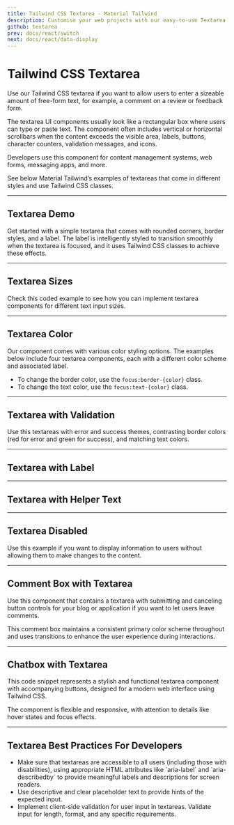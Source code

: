 ```yaml
---
title: Tailwind CSS Textarea - Material Tailwind
description: Customise your web projects with our easy-to-use Textarea component for Tailwind CSS using Material Design guidelines.
github: textarea
prev: docs/react/switch
next: docs/react/data-display
---
```


# Tailwind CSS Textarea

Use our Tailwind CSS textarea if you want to allow users to enter a sizeable amount of free-form text, for example, a comment on a review or feedback form.

The textarea UI components usually look like a rectangular box where users can type or paste text. The component often includes vertical or horizontal scrollbars when the content exceeds the visible area, labels, buttons, character counters, validation messages, and icons.

Developers use this component for content management systems, web forms, messaging apps, and more.

See below Material Tailwind’s examples of textareas that come in different styles and use Tailwind CSS classes.

---

## Textarea Demo

Get started with a simple textarea that comes with rounded corners, border styles, and a label. The label is intelligently styled to transition smoothly when the textarea is focused, and it uses Tailwind CSS classes to achieve these effects.

<PreviewWithCode relativePath="textarea/textarea-demo.tsx" language="html" />

---

## Textarea Sizes

Check this coded example to see how you can implement textarea components for different text input sizes.

<PreviewWithCode relativePath="textarea/textarea-sizes.tsx" language="html" />

---

## Textarea Color

Our component comes with various color styling options. The examples below include four textarea components, each with a different color scheme and associated label.

- To change the border color, use the `focus:border-{color}` class.
- To change the text color, use the `focus:text-{color}` class.

<PreviewWithCode relativePath="textarea/textarea-colors.tsx" language="html" />

---

## Textarea with Validation

Use this textareas with error and success themes, contrasting border colors (red for error and green for success), and matching text colors.

<PreviewWithCode relativePath="textarea/textarea-with-validation.tsx" language="html" />

---

## Textarea with Label

<PreviewWithCode relativePath="textarea/textarea-with-label.tsx" language="html" />

---

## Textarea with Helper Text

<PreviewWithCode relativePath="textarea/textarea-with-helper-text.tsx" language="html" />

---

## Textarea Disabled

Use this example if you want to display information to users without allowing them to make changes to the content.

<PreviewWithCode relativePath="textarea/textarea-disabled.tsx" language="html" />

---

## Comment Box with Textarea

Use this component that contains a textarea with submitting and canceling button controls for your blog or application if you want to let users leave comments.

<PreviewWithCode relativePath="textarea/comment-box-with-textarea.tsx" language="html" />

This comment box maintains a consistent primary color scheme throughout and uses transitions to enhance the user experience during interactions.

---

## Chatbox with Textarea

This code snippet represents a stylish and functional textarea component with accompanying buttons, designed for a modern web interface using Tailwind CSS.

The component is flexible and responsive, with attention to details like hover states and focus effects.

<PreviewWithCode relativePath="textarea/chatbox-with-textarea.tsx" language="html" />

---

## Textarea Best Practices For Developers
<ul class="mt-4 ml-4 space-y-2 list-disc list-outside text-foreground">
<li>Make sure that textareas are accessible to all users (including those with disabilities), using appropriate HTML attributes like `aria-label` and `aria-describedby` to provide meaningful labels and descriptions for screen readers.</li>
<li>Use descriptive and clear placeholder text to provide hints of the expected input.</li>
<li>Implement client-side validation for user input in textareas. Validate input for length, format, and any specific requirements.</li>
</ul>